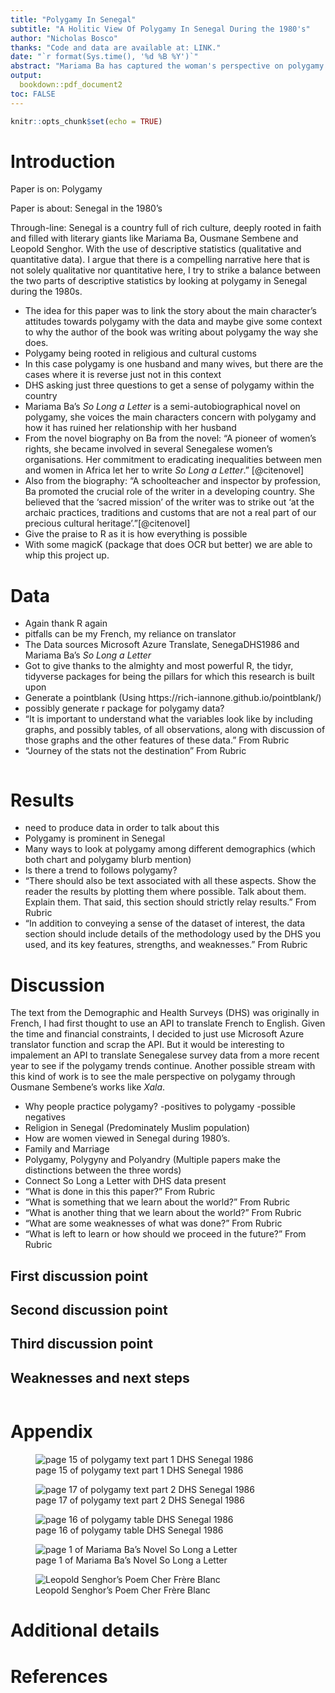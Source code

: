 ```yaml
---
title: "Polygamy In Senegal"
subtitle: "A Holitic View Of Polygamy In Senegal During the 1980's"
author: "Nicholas Bosco"
thanks: "Code and data are available at: LINK."
date: "`r format(Sys.time(), '%d %B %Y')`"
abstract: "Mariama Ba has captured the woman's perspective on polygamy through her semi-autobiographical novel, *So Long a Letter* which was first published in French 1980. The DHS Final Report Senegal was released in 1986 and published in French. The goal is to draw on the quantitative data (from the DHS Senegal) and qualitative data (from Ba's novel) to give the reader a better understanding of polygamy in Senegal during the 1980s. \\newline \\par \\textbf {Keywords:} Polygamy, Senegal, Fiction, DHS, Translation"
output:
  bookdown::pdf_document2
toc: FALSE
---
```


```r
knitr::opts_chunk$set(echo = TRUE)
```

# Introduction

Paper is on: Polygamy

Paper is about: Senegal in the 1980's

Through-line: Senegal is a country full of rich culture, deeply rooted in faith and filled with literary giants like Mariama Ba, Ousmane Sembene and Leopold Senghor. With the use of descriptive statistics (qualitative and quantitative data). I argue that there is a compelling narrative here that is not solely qualitative nor quantitative here, I try to strike a balance between the two parts of descriptive statistics by looking at polygamy in Senegal during the 1980s. 

- The idea for this paper was to link the story about the main character's attitudes towards polygamy with the data and maybe give some context to why the author of the book was writing about polygamy the way she does.
- Polygamy being rooted in religious and cultural customs
- In this case polygamy is one husband and many wives, but there are the cases where it is reverse just not in this context
- DHS asking just three questions to get a sense of polygamy within the country
- Mariama Ba's *So Long a Letter* is a semi-autobiographical novel on polygamy, she voices the main characters concern with polygamy and how it has ruined her relationship with her husband
- From the novel biography on Ba from the novel: "A pioneer of women's rights, she became involved in several Senegalese women's organisations. Her commitment to eradicating inequalities between men and women in Africa let her to write *So Long a Letter*." [@citenovel]
- Also from the biography: "A schoolteacher and inspector by profession, Ba promoted the crucial role of the writer in a developing country. She believed that the 'sacred mission' of the writer was to strike out 'at the archaic practices, traditions and customs that are not a real part of our precious cultural heritage'."[@citenovel]
- Give the praise to R as it is how everything is possible
- With some magicK (package that does OCR but better) we are able to whip this project up.


# Data

- Again thank R again
- pitfalls can be my French, my reliance on translator
- The Data sources Microsoft Azure Translate, SenegaDHS1986 and Mariama Ba's *So Long a Letter*
- Got to give thanks to the almighty and most powerful R, the tidyr, tidyverse packages for being the pillars for which this research is built upon
- Generate a pointblank (Using https://rich-iannone.github.io/pointblank/)
- possibly generate r package for polygamy data?
- "It is important to understand what the variables look like by including graphs, and possibly tables, of all observations, along with discussion of those graphs and the other features of these data." From Rubric
- "Journey of the stats not the destination" From Rubric


```r

```

# Results

- need to produce data in order to talk about this
- Polygamy is prominent in Senegal
- Many ways to look at polygamy among different demographics (which both chart and polygamy blurb mention)
- Is there a trend to follows polygamy?
- "There should also be text associated with all these aspects. Show the reader the results by plotting them where possible. Talk about them. Explain them. That said, this section should strictly relay results." From Rubric
- "In addition to conveying a sense of the dataset of interest, the data section should include details of the methodology used by the DHS you used, and its key features, strengths, and weaknesses." From Rubric

# Discussion

The text from the Demographic and Health Surveys (DHS) was originally in French, I had first thought to use an API to translate French to English. Given the time and financial constraints, I decided to just use Microsoft Azure translator function and scrap the API. But it would be interesting to impalement an API to translate Senegalese survey data from a more recent year to see if the polygamy trends continue. Another possible stream with this kind of work is to see the male perspective on polygamy through Ousmane Sembene's works like *Xala*.

- Why people practice polygamy?
  -positives to polygamy
  -possible negatives
- Religion in Senegal (Predominately Muslim population)
- How are women viewed in Senegal during 1980's.
- Family and Marriage
- Polygamy, Polygyny and Polyandry (Multiple papers make the distinctions between the three words)
- Connect So Long a Letter with DHS data present
- "What is done in this this paper?" From Rubric
- "What is something that we learn about the world?" From Rubric
- "What is another thing that we learn about the world?" From Rubric
- "What are some weaknesses of what was done?" From Rubric 
- "What is left to learn or how should we proceed in the future?" From Rubric

## First discussion point

## Second discussion point

## Third discussion point

## Weaknesses and next steps

```r

```

\newpage

\appendix

# Appendix {-}

![page 15 of polygamy text part 1 DHS Senegal 1986](inputs/polygamie.png)

![page 17 of polygamy text part 2 DHS Senegal 1986](inputs/polygamie2.png)

![page 16 of polygamy table DHS Senegal 1986](inputs/SenDHS1986.png)

![page 1 of Mariama Ba's Novel So Long a Letter](inputs/Mariama_Ba1.png)

![Leopold Senghor's Poem Cher Frère Blanc](inputs/testsenghor.jpeg)

# Additional details



\newpage


# References



